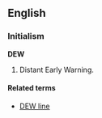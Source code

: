 ==English==

===Initialism===
'''DEW'''

# Distant Early Warning.

====Related terms====
*[[DEW line]]